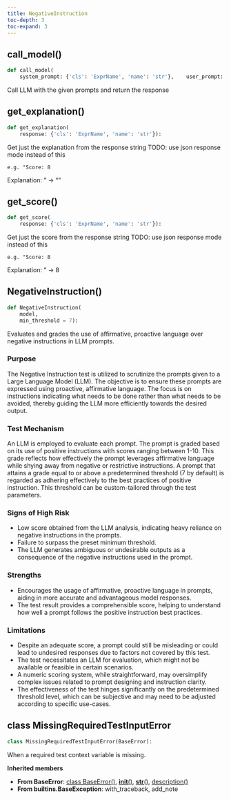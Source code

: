 ```yaml
---
title: NegativeInstruction
toc-depth: 3
toc-expand: 3
---
```


## call_model[()]{.muted}

```python
def call_model(
    system_prompt: {'cls': 'ExprName', 'name': 'str'},    user_prompt: {'cls': 'ExprName', 'name': 'str'},    temperature: {'cls': 'ExprName', 'name': 'float'} = 0.0,    seed: {'cls': 'ExprName', 'name': 'int'} = 42):
```

Call LLM with the given prompts and return the response

## get_explanation[()]{.muted}

```python
def get_explanation(
    response: {'cls': 'ExprName', 'name': 'str'}):
```

Get just the explanation from the response string TODO: use json response mode instead of this

```
e.g. "Score: 8
```

Explanation: <some-explanation>" -> "<some-explanation>"

## get_score[()]{.muted}

```python
def get_score(
    response: {'cls': 'ExprName', 'name': 'str'}):
```

Get just the score from the response string TODO: use json response mode instead of this

```
e.g. "Score: 8
```

Explanation: <some-explanation>" -> 8

## NegativeInstruction[()]{.muted}

```python
def NegativeInstruction(
    model,
    min_threshold = 7):
```

Evaluates and grades the use of affirmative, proactive language over negative instructions in LLM prompts.

### Purpose

The Negative Instruction test is utilized to scrutinize the prompts given to a Large Language Model (LLM). The objective is to ensure these prompts are expressed using proactive, affirmative language. The focus is on instructions indicating what needs to be done rather than what needs to be avoided, thereby guiding the LLM more efficiently towards the desired output.

### Test Mechanism

An LLM is employed to evaluate each prompt. The prompt is graded based on its use of positive instructions with scores ranging between 1-10. This grade reflects how effectively the prompt leverages affirmative language while shying away from negative or restrictive instructions. A prompt that attains a grade equal to or above a predetermined threshold (7 by default) is regarded as adhering effectively to the best practices of positive instruction. This threshold can be custom-tailored through the test parameters.

### Signs of High Risk

- Low score obtained from the LLM analysis, indicating heavy reliance on negative instructions in the prompts.
- Failure to surpass the preset minimum threshold.
- The LLM generates ambiguous or undesirable outputs as a consequence of the negative instructions used in the prompt.

### Strengths

- Encourages the usage of affirmative, proactive language in prompts, aiding in more accurate and advantageous model responses.
- The test result provides a comprehensible score, helping to understand how well a prompt follows the positive instruction best practices.

### Limitations

- Despite an adequate score, a prompt could still be misleading or could lead to undesired responses due to factors not covered by this test.
- The test necessitates an LLM for evaluation, which might not be available or feasible in certain scenarios.
- A numeric scoring system, while straightforward, may oversimplify complex issues related to prompt designing and instruction clarity.
- The effectiveness of the test hinges significantly on the predetermined threshold level, which can be subjective and may need to be adjusted according to specific use-cases.

## [class]{.muted} MissingRequiredTestInputError

```python
class MissingRequiredTestInputError(BaseError):
```

When a required test context variable is missing.

**Inherited members**

- **From BaseError**: [class BaseError[()]{.muted}](#class-baseerror), [__init__[()]{.muted}](#__init__), [__str__[()]{.muted}](#__str__), [description[()]{.muted}](#description)
- **From builtins.BaseException**: with_traceback, add_note
